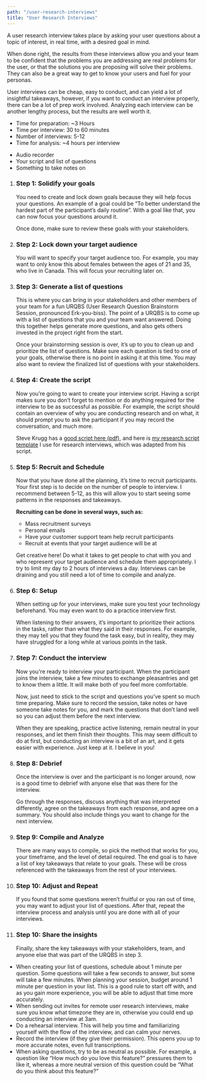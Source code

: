 ```yaml
---
path: "/user-research-interviews"
title: "User Research Interviews"
---
```






<MethodLayout pageTitle={props.pageContext.frontmatter.title} method={currentMethod}>
  <SEO title={props.pageContext.frontmatter.title} />

<MethodSectionWhatIs method={currentMethod} title="What is a User Research Interview?">
  <p>
A user research interview takes place by asking your user questions about a topic of interest, in real time, with a desired goal in mind. 
</p>
  <p>
When done right, the results from these interviews allow you and your team to be confident that the problems you are addressing are real problems for the user, or that the solutions you are proposing will solve their problems. They can also be a great way to get to know your users and fuel for your personas.
  </p>
  <p>
    User interviews can be cheap, easy to conduct, and can yield a lot of insightful takeaways, however, if you want to conduct an interview properly, there can be a lot of prep work involved. Analyzing each interview can be another lengthy process, but the results are well worth it.
  </p>
</MethodSectionWhatIs>

<MethodSectionNeeds title="What do you need for a User Research Interview?">
  <MethodSectionNeedsPartial type="time">
    <ul>
      <li>Time for preparation: ~3 Hours</li>
      <li>Time per interview: 30 to 60 minutes</li>
      <li>Number of interviews: 5-12</li>
      <li>Time for analysis: ~4 hours per interview</li>
    </ul>
  </MethodSectionNeedsPartial>
  <MethodSectionNeedsPartial type="materials">
    <ul>
      <li>Audio recorder</li>
      <li>Your script and list of questions</li>
      <li>Something to take notes on</li>
    </ul>

  </MethodSectionNeedsPartial>
</MethodSectionNeeds>

<MethodSectionSteps method={currentMethod} title="How do you conduct a User Research Interview?">
  <ol>
    <li>
      <h3>Step 1: Solidify your goals</h3>
      <p>You need to create and lock down goals because they will help focus your questions. An example of a goal could be “To better understand the hardest part of the participant’s daily routine”. With a goal like that, you can now focus your questions around it.
      </p>
      <p>
      Once done, make sure to review these goals with your stakeholders.
      </p>
    </li>
    <li>
      <h3>Step 2: Lock down your target audience</h3>
      <p>
      You will want to specify your target audience too. For example, you may want to only know this about females between the ages of 21 and 35, who live in Canada. This will focus your recruiting later on.
      </p>  
    </li>
    <li>
      <h3>Step 3: Generate a list of questions</h3>
      <p>
        This is where you can bring in your stakeholders and other members of your team for a fun URQBS (User Research Question Brainstorm Session, pronounced Erk-you-biss). The point of a URQBS is to come up with a list of questions that you and your team want answered. Doing this together helps generate more questions, and also gets others invested in the project right from the start.
      </p>
      <p>
        Once your brainstorming session is over, it’s up to you to clean up and prioritize the list of questions. Make sure each question is tied to one of your goals, otherwise there is no point in asking it at this time. You may also want to review the finalized list of questions with your stakeholders.
      </p>
    </li>
    <li>
      <h3>Step 4: Create the script</h3>
      <p>Now you’re going to want to create your interview script. Having a script makes sure you don’t forget to mention or do anything required for the interview to be as successful as possible. For example, the script should contain an overview of why you are conducting research and on what, it should prompt you to ask the participant if you may record the conversation, and much more.
      </p>
      <p>
        Steve Krugg has a <a href="http://sensible.com/downloads/test-script-web.pdf" target="_blank" rel="noreferrer noopener">good script here (pdf)</a>, and here is <a href="https://drive.google.com/file/d/10eXBNLxL1737iN0O5EdIG3ZNzC1n_FAn/view?usp=sharing" target="_blank" rel="noreferrer noopener">my research script template</a> I use for research interviews, which was adapted from his script. 
      </p>
    </li>
    <li>
      <h3>Step 5: Recruit and Schedule</h3>
      <p>
      Now that you have done all the planning, it’s time to recruit participants.  Your first step is to decide on the number of people to interview. I recommend between 5-12, as this will allow you to start seeing some patterns in the responses and takeaways.
      </p>
      <p><strong>Recruiting can be done in several ways, such as:</strong></p>
      <ul>
            <li>Mass recruitment surveys</li>
            <li>Personal emails</li>
            <li>Have your customer support team help recruit participants</li>
            <li>Recruit at events that your target audience will be at</li>
            </ul>
      <p>Get creative here! Do what it takes to get people to chat with you and who represent your target audience and schedule them appropriately. I try to limit my day to 2 hours of interviews a day. Interviews can be draining and you still need a lot of time to compile and analyze.
      </p>
    </li>
    <li>
      <h3>Step 6: Setup</h3>
      <p>
        When setting up for your interviews, make sure you test your technology beforehand. You may even want to do a practice interview first.
        </p>
        <p>
        When listening to their answers, it’s important to prioritize their actions in the tasks, rather than what they said in their responses. For example, they may tell you that they found the task easy, but in reality, they may have struggled for a long while at various points in the task.
        </p> 
    </li>
    <li>
      <h3>Step 7: Conduct the interview</h3>
      <p>
        Now you're ready to interview your participant. When the participant joins the interview, take a few minutes to exchange pleasantries and get to know them a little. It will make both of you feel more comfortable.
        </p>
        <p>
        Now, just need to stick to the script and questions you’ve spent so much time preparing. Make sure to record the session, take notes or have someone take notes for you, and mark the questions that don’t land well so you can adjust them before the next interview. 
        </p>
        <p>When they are speaking, practice active listening, remain neutral in your responses, and let them finish their thoughts. This may seem difficult to do at first, but conducting an interview is a bit of an art, and it gets easier with experience. Just keep at it. I believe in you!
        </p>
    </li>
    <li>
      <h3>Step 8: Debrief</h3>
      <p>
        Once the interview is over and the participant is no longer around, now is a good time to debrief with anyone else that was there for the interview.  
        </p>
        <p>
        Go through the responses, discuss anything that was interpreted differently, agree on the takeaways from each response, and agree on a summary. You should also include things you want to change for the next interview. 
        </p>
    </li>
    <li>
      <h3>Step 9: Compile and Analyze</h3>
      <p>
        There are many ways to compile, so pick the method that works for you, your timeframe, and the level of detail required. The end goal is to have a list of key takeaways that relate to your goals. These will be cross referenced with the takeaways from the rest of your interviews.
        </p>
    </li>
    <li>
      <h3>Step 10: Adjust and Repeat</h3>
      <p>
        If you found that some questions weren’t fruitful or you ran out of time, you may want to adjust your list of questions. After that, repeat the interview process and analysis until you are done with all of your interviews.
        </p>
    </li>
    <li>
      <h3>Step 10: Share the insights</h3>
      <p>
        Finally, share the key takeaways with your stakeholders, team, and anyone else that was part of the URQBS in step 3.
        </p>
    </li>
  </ol>
</MethodSectionSteps>

<MethodSectionTips method={currentMethod} title="Tips for a great User Research Interview">
  <ul>
    <li>
      When creating your list of questions, schedule about 1 minute per question. Some questions will take a few seconds to answer, but some will take a few minutes. When planning your session, budget around 1 minute per question in your list. This is a good rule to start off with, and as you gain more experience, you will be able to adjust that time more accurately.
    </li>
    <li>
      When sending out invites for remote user research interviews, make sure you know what timezone they are in, otherwise you could end up conducting an interview at 3am.
    </li>
    <li>
      Do a rehearsal interview. This will help you time and familiarizing yourself with the flow of the interview, and can calm your nerves.
    </li>
    <li>
      Record the interview (if they give their permission). This opens you up to more accurate notes, even full transcriptions.
      </li>
    <li>
      When asking questions, try to be as neutral as possible. For example, a question like “How much do you love this feature?” pressures them to like it, whereas a more neutral version of this question could be “What do you think about this feature?”
      </li>
  </ul>
</MethodSectionTips>

<MethodSectionResources method={currentMethod} />

</MethodLayout>
